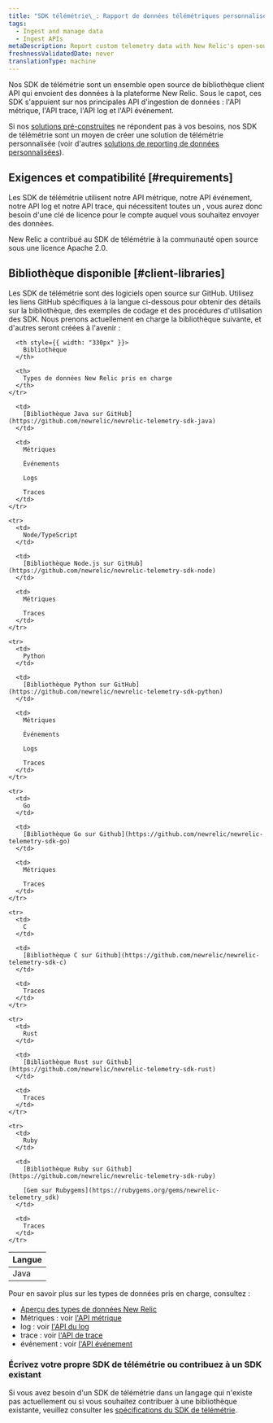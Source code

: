 ```yaml
---
title: "SDK télémétrie\_: Rapport de données télémétriques personnalisées"
tags:
  - Ingest and manage data
  - Ingest APIs
metaDescription: Report custom telemetry data with New Relic's open-source Telemetry SDKs.
freshnessValidatedDate: never
translationType: machine
---
```


Nos SDK de télémétrie sont un ensemble open source de bibliothèque client API qui envoient des données à la plateforme New Relic. Sous le capot, ces SDK s&apos;appuient sur nos principales API d&apos;ingestion de données : l&apos;API métrique, l&apos;API trace, l&apos;API log et l&apos;API événement.

Si nos [solutions pré-construites](https://newrelic.com/instant-observability) ne répondent pas à vos besoins, nos SDK de télémétrie sont un moyen de créer une solution de télémétrie personnalisée (voir d&apos;autres [solutions de reporting de données personnalisées](/docs/data-apis/custom-data/intro-custom-data)).

## Exigences et compatibilité [#requirements]

Les SDK de télémétrie utilisent notre API métrique, notre API événement, notre API log et notre API trace, qui nécessitent toutes un <InlinePopover type="licenseKey" />, vous aurez donc besoin d&apos;une clé de licence pour le compte auquel vous souhaitez envoyer des données.

<Callout variant="tip">
  New Relic a contribué au SDK de télémétrie à la communauté open source sous une licence Apache 2.0.
</Callout>

## Bibliothèque disponible [#client-libraries]

Les SDK de télémétrie sont des logiciels open source sur GitHub. Utilisez les liens GitHub spécifiques à la langue ci-dessous pour obtenir des détails sur la bibliothèque, des exemples de codage et des procédures d&apos;utilisation des SDK. Nous prenons actuellement en charge la bibliothèque suivante, et d&apos;autres seront créées à l&apos;avenir :

<table>
  <thead>
    <tr>
      <th style={{ width: "190px" }}>
        Langue
      </th>

      <th style={{ width: "330px" }}>
        Bibliothèque
      </th>

      <th>
        Types de données New Relic pris en charge
      </th>
    </tr>
  </thead>

  <tbody>
    <tr>
      <td>
        Java
      </td>

      <td>
        [Bibliothèque Java sur GitHub](https://github.com/newrelic/newrelic-telemetry-sdk-java)
      </td>

      <td>
        Métriques

        Événements

        Logs

        Traces
      </td>
    </tr>

    <tr>
      <td>
        Node/TypeScript
      </td>

      <td>
        [Bibliothèque Node.js sur GitHub](https://github.com/newrelic/newrelic-telemetry-sdk-node)
      </td>

      <td>
        Métriques

        Traces
      </td>
    </tr>

    <tr>
      <td>
        Python
      </td>

      <td>
        [Bibliothèque Python sur GitHub](https://github.com/newrelic/newrelic-telemetry-sdk-python)
      </td>

      <td>
        Métriques

        Événements

        Logs

        Traces
      </td>
    </tr>

    <tr>
      <td>
        Go
      </td>

      <td>
        [Bibliothèque Go sur Github](https://github.com/newrelic/newrelic-telemetry-sdk-go)
      </td>

      <td>
        Métriques

        Traces
      </td>
    </tr>

    <tr>
      <td>
        C
      </td>

      <td>
        [Bibliothèque C sur Github](https://github.com/newrelic/newrelic-telemetry-sdk-c)
      </td>

      <td>
        Traces
      </td>
    </tr>

    <tr>
      <td>
        Rust
      </td>

      <td>
        [Bibliothèque Rust sur Github](https://github.com/newrelic/newrelic-telemetry-sdk-rust)
      </td>

      <td>
        Traces
      </td>
    </tr>

    <tr>
      <td>
        Ruby
      </td>

      <td>
        [Bibliothèque Ruby sur Github](https://github.com/newrelic/newrelic-telemetry-sdk-ruby)

        [Gem sur Rubygems](https://rubygems.org/gems/newrelic-telemetry_sdk)
      </td>

      <td>
        Traces
      </td>
    </tr>
  </tbody>
</table>

Pour en savoir plus sur les types de données pris en charge, consultez :

* [Aperçu des types de données New Relic](/docs/telemetry-data-platform/ingest-manage-data/understand-data/new-relic-data-types)
* Métriques : voir [l&apos;API métrique](/docs/data-ingest-apis/get-data-new-relic/metric-api/introduction-metric-api)
* log : voir [l&apos;API du log](/docs/telemetry-data-platform/get-data/apis/introduction-log-api)
* trace : voir [l&apos;API de trace](/docs/understand-dependencies/distributed-tracing/trace-api/introduction-trace-api)
* événement : voir [l&apos;API événement](/docs/telemetry-data-platform/ingest-manage-data/ingest-apis/intro-event-api)

### Écrivez votre propre SDK de télémétrie ou contribuez à un SDK existant

Si vous avez besoin d&apos;un SDK de télémétrie dans un langage qui n&apos;existe pas actuellement ou si vous souhaitez contribuer à une bibliothèque existante, veuillez consulter les [spécifications du SDK de télémétrie](https://github.com/newrelic/newrelic-telemetry-sdk-specs).